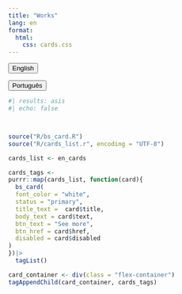 ```yaml
---
title: "Works"
lang: en
format:
  html:
    css: cards.css
---
```




::: {.btn-group role="group"}
<a href="works.html"> <button type="button" class="btn btn-primary active btn-sm">English</button></a> 

<a href="works-pt.html"> <button type="button" class="btn btn-primary btn-sm">Português</button></a>
:::

```r
#| results: asis
#| echo: false



source("R/bs_card.R")
source("R/cards_list.r", encoding = "UTF-8")

cards_list <- en_cards

cards_tags <- 
purrr::map(cards_list, function(card){
  bs_card(
  font_color = "white",
  status = "primary",
  title_text =  card$title, 
  body_text = card$text, 
  btn_text = "See more", 
  btn_href = card$href,
  disabled = card$disabled
)
})|> 
  tagList()

card_container <- div(class = "flex-container")
tagAppendChild(card_container, cards_tags)
           


```



